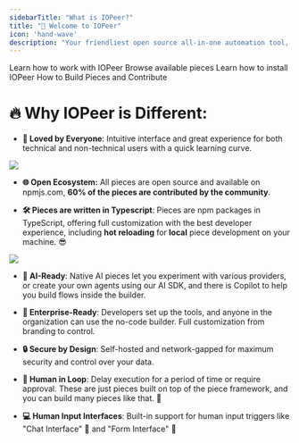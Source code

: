 ```yaml
---
sidebarTitle: "What is IOPeer?"
title: "🥳 Welcome to IOPeer" 
icon: 'hand-wave'
description: "Your friendliest open source all-in-one automation tool, designed to be extensible."
---
```

<CardGroup cols={2}>
  <Card
    href="/flows/building-flows"
    title="Learn Concepts"
    icon="shapes"
    color="#8143E3"
  >
    Learn how to work with IOPeer
  </Card>
  <Card
    href="https://www.iopeer.com/pieces"
    title="Pieces"
    icon="puzzle-piece"
    color="#8143E3"
  >
    Browse available pieces
  </Card>
  <Card
    href="/install/overview"
    title="Install"
    icon="server"
    color="#8143E3"
  >
    Learn how to install IOPeer
  </Card>
    <Card
    href="/developers/building-pieces/overview"
    title="Developers"
    icon="code"
    color="#8143E3"
  >
    How to Build Pieces and Contribute 
  </Card>
</CardGroup>

# 🔥 Why IOPeer is Different:

- **💖 Loved by Everyone**: Intuitive interface and great experience for both technical and non-technical users with a quick learning curve.
  

![](/resources/templates.gif)
- **🌐 Open Ecosystem:** All pieces are open source and available on npmjs.com, **60% of the pieces are contributed by the community**.

- **🛠️  Pieces are written in Typescript**: Pieces are npm packages in TypeScript, offering full customization with the best developer experience, including **hot reloading** for **local** piece development on your machine. 😎


![](/resources/create-action.png)


- **🤖 AI-Ready**: Native AI pieces let you experiment with various providers, or create your own agents using our AI SDK, and there is Copilot to help you build flows inside the builder.

- **🏢 Enterprise-Ready**: Developers set up the tools, and anyone in the organization can use the no-code builder. Full customization from branding to control.

- **🔒 Secure by Design**: Self-hosted and network-gapped for maximum security and control over your data.

- **🧠 Human in Loop**: Delay execution for a period of time or require approval. These are just pieces built on top of the piece framework, and you can build many pieces like that. 🎨

- **💻 Human Input Interfaces**: Built-in support for human input triggers like "Chat Interface" 💬 and "Form Interface" 📝



